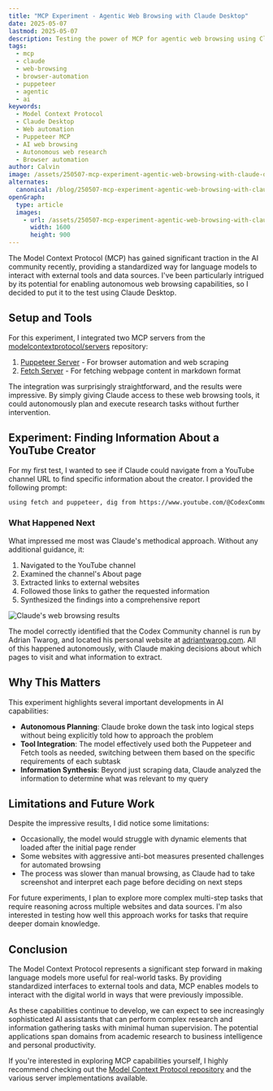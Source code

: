 ```yaml
---
title: "MCP Experiment - Agentic Web Browsing with Claude Desktop"
date: 2025-05-07
lastmod: 2025-05-07
description: Testing the power of MCP for agentic web browsing using Claude Desktop.
tags:
  - mcp
  - claude
  - web-browsing
  - browser-automation
  - puppeteer
  - agentic
  - ai
keywords:
  - Model Context Protocol
  - Claude Desktop
  - Web automation
  - Puppeteer MCP
  - AI web browsing
  - Autonomous web research
  - Browser automation
author: Calvin
image: /assets/250507-mcp-experiment-agentic-web-browsing-with-claude-desktop.png
alternates:
  canonical: /blog/250507-mcp-experiment-agentic-web-browsing-with-claude-desktop
openGraph:
  type: article
  images:
    - url: /assets/250507-mcp-experiment-agentic-web-browsing-with-claude-desktop.png
      width: 1600
      height: 900
---
```



The Model Context Protocol (MCP) has gained significant traction in the AI community recently, providing a standardized way for language models to interact with external tools and data sources. I've been particularly intrigued by its potential for enabling autonomous web browsing capabilities, so I decided to put it to the test using Claude Desktop.

## Setup and Tools

For this experiment, I integrated two MCP servers from the [modelcontextprotocol/servers](https://github.com/modelcontextprotocol/servers) repository:

1. [Puppeteer Server](https://github.com/modelcontextprotocol/servers/tree/main/src/puppeteer) - For browser automation and web scraping
2. [Fetch Server](https://github.com/modelcontextprotocol/servers/tree/main/src/fetch) - For fetching webpage content in markdown format

The integration was surprisingly straightforward, and the results were impressive. By simply giving Claude access to these web browsing tools, it could autonomously plan and execute research tasks without further intervention.

## Experiment: Finding Information About a YouTube Creator

For my first test, I wanted to see if Claude could navigate from a YouTube channel URL to find specific information about the creator. I provided the following prompt:

```txt
using fetch and puppeteer, dig from https://www.youtube.com/@CodexCommunity and find the creator's full name and personal website
```

### What Happened Next

What impressed me most was Claude's methodical approach. Without any additional guidance, it:

1. Navigated to the YouTube channel
2. Examined the channel's About page
3. Extracted links to external websites
4. Followed those links to gather the requested information
5. Synthesized the findings into a comprehensive report

<Image
  src={image1}
  alt="Claude's web browsing results"
/>

The model correctly identified that the Codex Community channel is run by Adrian Twarog, and located his personal website at [adriantwarog.com](https://adriantwarog.com). All of this happened autonomously, with Claude making decisions about which pages to visit and what information to extract.

## Why This Matters

This experiment highlights several important developments in AI capabilities:

- **Autonomous Planning**: Claude broke down the task into logical steps without being explicitly told how to approach the problem
- **Tool Integration**: The model effectively used both the Puppeteer and Fetch tools as needed, switching between them based on the specific requirements of each subtask
- **Information Synthesis**: Beyond just scraping data, Claude analyzed the information to determine what was relevant to my query

## Limitations and Future Work

Despite the impressive results, I did notice some limitations:

- Occasionally, the model would struggle with dynamic elements that loaded after the initial page render
- Some websites with aggressive anti-bot measures presented challenges for automated browsing
- The process was slower than manual browsing, as Claude had to take screenshot and interpret each page before deciding on next steps

For future experiments, I plan to explore more complex multi-step tasks that require reasoning across multiple websites and data sources. I'm also interested in testing how well this approach works for tasks that require deeper domain knowledge.

## Conclusion

The Model Context Protocol represents a significant step forward in making language models more useful for real-world tasks. By providing standardized interfaces to external tools and data, MCP enables models to interact with the digital world in ways that were previously impossible.

As these capabilities continue to develop, we can expect to see increasingly sophisticated AI assistants that can perform complex research and information gathering tasks with minimal human supervision. The potential applications span domains from academic research to business intelligence and personal productivity.

If you're interested in exploring MCP capabilities yourself, I highly recommend checking out the [Model Context Protocol repository](https://github.com/modelcontextprotocol/protocol) and the various server implementations available.
